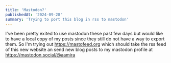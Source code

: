 ```yaml
---
title: 'Mastodon?'
publishedAt: '2024-09-28'
summary: 'Trying to port this blog in rss to mastodon'
---
```


I've been pretty exited to use mastodon these past few days but would like to have a local copy of my posts since they still do not have a way to export them. So I'm trying out https://mastofeed.org which should take the rss feed of this new website an send new blog posts to my mastodon profile at https://mastodon.social/@aamira